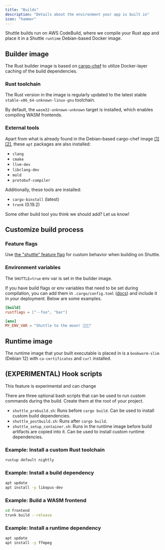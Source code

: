 ```yaml
---
title: "Builds"
description: "Details about the environment your app is built in"
icon: "hammer"
---
```


Shuttle builds run on AWS CodeBuild, where we compile your Rust app and place it in a Shuttle `runtime` Debian-based Docker image.

## Builder image

The Rust builder image is based on [cargo-chef](https://github.com/LukeMathWalker/cargo-chef) to utilize Docker-layer caching of the build dependencies.

### Rust toolchain

The Rust version in the image is regularly updated to the latest stable `stable-x86_64-unknown-linux-gnu` toolchain.

By default, the `wasm32-unknown-unknown` target is installed, which enables compiling WASM frontends.

### External tools

Apart from what is already found in the Debian-based cargo-chef image [[1]](https://github.com/debuerreotype/docker-debian-artifacts/blob/bfa3d175e4153a23ffb4cf1b573d72408333b4e2/bookworm/rootfs.manifest) [[2]](https://github.com/docker-library/buildpack-deps/blob/fdfe65ea0743aa735b4a5f27cac8e281e43508f5/debian/bookworm/Dockerfile), these `apt` packages are also installed:

- `clang`
- `cmake`
- `llvm-dev`
- `libclang-dev`
- `mold`
- `protobuf-compiler`

Additionally, these tools are installed:

- `cargo-binstall` (latest)
- `trunk` (0.19.2)

<Tip>Some other build tool you think we should add? Let us know!</Tip>

## Customize build process

### Feature flags

Use [the "shuttle" feature flag](/docs/project-configuration#cargo-feature-flags) for custom behavior when building on Shuttle.

### Environment variables

The `SHUTTLE=true` env var is set in the builder image.

If you have build flags or env variables that need to be set during compilation, you can add them in `.cargo/config.toml` ([docs](https://doc.rust-lang.org/cargo/reference/config.html)) and include it in your deployment. Below are some examples.

```toml .cargo/config.toml
[build]
rustflags = ["--foo", "bar"]

[env]
MY_ENV_VAR = "Shuttle to the moon! 🚀🚀🚀"
```

## Runtime image

The runtime image that your built executable is placed in is a `bookworm-slim` (Debian 12) with `ca-certificates` and `curl` installed.

## (EXPERIMENTAL) Hook scripts

<Warning>This feature is experimental and can change</Warning>

There are three optional bash scripts that can be used to run custom commands during the build.
Create them at the root of your project.

- `shuttle_prebuild.sh`: Runs before `cargo build`. Can be used to install custom build dependencies.
- `shuttle_postbuild.sh`: Runs after `cargo build`.
- `shuttle_setup_container.sh`: Runs in the runtime image before build artifacts are copied into it. Can be used to install custom runtime dependencies.

### Example: Install a custom Rust toolchain

```sh shuttle_prebuild.sh
rustup default nightly
```

### Example: Install a build dependency

```sh shuttle_prebuild.sh
apt update
apt install -y libopus-dev
```

### Example: Build a WASM frontend

```sh shuttle_postbuild.sh
cd frontend
trunk build --release
```

### Example: Install a runtime dependency

```sh shuttle_setup_container.sh
apt update
apt install -y ffmpeg
```

